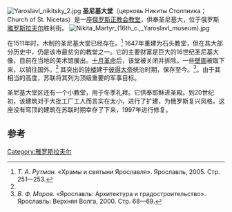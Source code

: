 {{coord|57.623781|N|39.868998|E|display=title|format=dms}}
[[File:Yaroslavl_nikitsky_2.jpg|thumb]]
'''圣尼基大堂'''（церковь Никиты Столпника；Church of St. Nicetas）是一座[[俄罗斯正教会|俄罗斯正教会]][[教堂|教堂]]，供奉圣尼基大，位于俄罗斯[[雅罗斯拉夫尔|雅罗斯拉夫尔]]胜利街。 
[[File:Nikita_Martyr_(16th_c.,_Yaroslavl_museum).jpg|thumb]]

在1511年时，木制的圣尼基大堂已经存在。<ref name="rutman">''Т. А. Рутман.'' «Храмы и святыни Ярославля». Ярославль, 2005. Стр. 251—253.</ref> 1647年重建为石头教堂，但在其大部分历史中，仍是该市最贫穷的教堂之一。它的主要财富是巨大的16世纪圣尼基大像，目前在当地的美术馆展出。[[十月革命|十月革命]]后，该堂被关闭并拆除。一些[[壁画|壁画]]被取下来，以销往国外。<ref name="rutman"/> 其突出的[[钟楼|钟楼]]建于[[彼得大帝|彼得大帝]]统治时期，保存至今。<ref name="marov">''В. Ф. Маров.'' «Ярославль: Архитектура и градостроительство». Ярославль: Верхняя Волга, 2000. Стр. 68—69.</ref>。由于其相当的高度，苏联将其列为顶级重要的军事目标。

圣尼基大堂区还有一个小教堂，用于冬季礼拜。它供奉耶稣进圣殿。到20世纪初，该建筑对于大批工厂工人而言实在太小，进行了扩建，为俄罗斯复兴风格。这座没有穹顶的建筑在苏联时期幸存了下来，1997年进行修复。

== 参考 ==
{{reflist}}
[[Category:雅罗斯拉夫尔|Category:雅罗斯拉夫尔]]